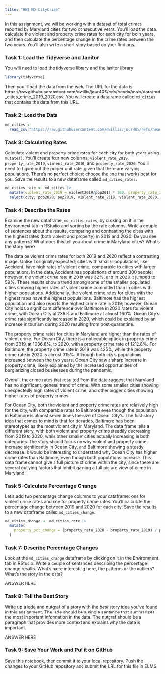 ```yaml
---
title: "HW4 MD CityCrime"
---
```


In this assignment, we will be working with a dataset of total crimes reported by Maryland cities for two consecutive years. You'll load the data, calculate the violent and property crime rates for each city for both years, and then calculate the percentage change in the crime rates between the two years. You'll also write a short story based on your findings.

### Task 1: Load the Tidyverse and Janitor

You will need to load the tidyverse library and the janitor library

```r
library(tidyverse)
```

Then you'll load the data from the web. The URL for the data is: https://raw.githubusercontent.com/dwillis/jour405/refs/heads/main/data/md_cities_crime_2019_2020.csv. You will create a dataframe called `md_cities` that contains the data from this URL.

### Task 2: Load the Data

```r
md_cities <- 
  read_csv("https://raw.githubusercontent.com/dwillis/jour405/refs/heads/main/data/md_cities_crime_2019_2020.csv")
```
### Task 3: Calculating Rates

Calculate violent and property crime rates for each city for both years using `mutate()`. You'll create four new columns: `violent_rate_2019`, `property_rate_2019`, `violent_rate_2020`, and `property_rate_2020`. You'll need to figure out the proper unit rate, given that there are varying populations. There's no perfect choice; choose the one that works best for you. Save the results to a new dataframe called `md_cities_rates`.

```r
md_cities_rate <- md_cities |> 
  mutate(violent_rate_2019 = violent2019/pop2019 * 100, property_rate_2019 = property2019/pop2019 * 100, violent_rate_2020 = violent2020/pop2020 * 100, property_rate_2020 = property2020/pop2020 * 100) |> 
  select(city, pop2020, pop2019, violent_rate_2019, violent_rate_2020, property_rate_2019, property_rate_2020)
```

### Task 4: Describe the Rates

Examine the new dataframe, `md_cities_rates`, by clicking on it in the Environment tab in RStudio and sorting by the rate columns. Write a couple of sentences about the results, comparing and contrasting the cities with the highest rates (both violent and property) in 2019 and 2020. Do you see any patterns? What does this tell you about crime in Maryland cities? What's the story here?

The data on violent crime rates for both 2019 and 2020 reflect a contrasting image. Unlike I originally expected; cities with smaller populations, like Accident, have high rates of violent crime, comparable to cities with larger populations. In the data, Accident has populations of around 300 people; however, the violent crime rate in 2019 was 32%, and in 2020 it jumped to 59%. These results show a trend among some of the smaller populated cities showing higher rates of violent crime committed than in cities with higher populations. Additionally, the violent crime rates for cities with the highest rates have the highest populations. Baltimore has the highest population and also reports the highest crime rate in 2019; however, Ocean City holds a significant difference over Baltimore in 2020 rates for violent crime, with Ocean City at 239% and Baltimore at almost 160%. Ocean City's crime rate significantly increased in 2020, which could be explained by an increase in tourism during 2020 resulting from post-quarantine. 

The property crime rates for cities in Maryland are higher than the rates of violent crime. For Ocean City, there is a noticeable uptick in property crime from 2019, at 1036.8%, to 2020, with a property crime rate of 1212.8%. For Baltimore, the property crime rate in 2019 was 425%, while the property crime rate in 2020 is almost 315%. Although both city's populations increased between the two years, Ocean City saw a sharp increase in property crime, likely explained by the increased opportunities of burglarizing closed businesses during the pandemic.

Overall, the crime rates that resulted from the data suggest that Maryland has no significant, general trend of crime. With some smaller cities showing unexpectedly high rates of violent crime, and other bigger cities showing higher rates of property crimes. 

For Ocean City, both the violent and property crime rates are relatively high for the city, with comparable rates to Baltimore even though the population in Baltimore is almost seven times the size of Ocean City's. The first story idea that comes to mind is that for decades, Baltimore has been stereotyped as the most violent city in Maryland. The data frame tells a different story, with both violent and property crime steadily decreasing from 2019 to 2020, while other smaller cities actually increasing in both categories. The story should focus on why violent and property crime increase significantly in Ocean City, and Baltimore showing a steady decrease. It would be interesting to understand why Ocean City has higher crime rates than Baltimore, even though both populations increase. This data frame cannot give a full picture of crime within the city, since there are several outlying factors that inhibit gaining a full picture view of crime in Maryland. 

### Task 5: Calculate Percentage Change

Let's add two percentage change columns to your dataframe: one for violent crime rates and one for property crime rates. You'll calculate the percentage change between 2019 and 2020 for each city. Save the results to a new dataframe called `md_cities_change`.

```r
md_cities_change <- md_cities_rate |> 
  mutate(
    property_pct_change = (property_rate_2020 - property_rate_2019) / property_rate_2019 * 100, violent_pct_change = (violent_rate_2020 - violent_rate_2019) / violent_rate_2019 * 100
  )

```

### Task 7: Describe Percentage Changes

Look at the `md_cities_change` dataframe by clicking on it in the Environment tab in RStudio. Write a couple of sentences describing the percentage change results. What's more interesting here, the patterns or the outliers? What's the story in the data?

ANSWER HERE

### Task 8: Tell the Best Story

Write up a lede and nutgraf of a story with the _best_ story idea you've found in this assignment. The lede should be a single sentence that summarizes the most important information in the data. The nutgraf should be a paragraph that provides more context and explains why the data is important.

ANSWER HERE

### Task 9: Save Your Work and Put it on GitHub

Save this notebook, then commit it to your local repository. Push the changes to your GitHub repository and submit the URL for this file in ELMS.
